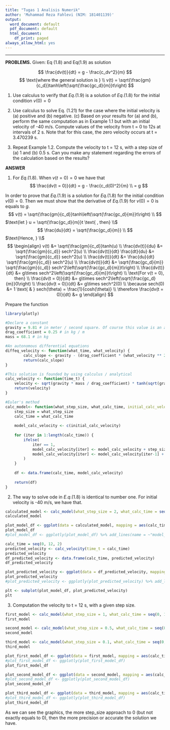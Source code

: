 ---
title: "Tugas 1 Analisis Numerik"
author: 'Muhammad Reza Fahlevi (NIM: 181401139)'
output:
  word_document: default
  pdf_document: default
  html_document:
    df_print: paged
always_allow_html: yes
---
---

**PROBLEMS.**
Given: Eq (1.8) and Eq(1.9) as solution

$$
\frac{dv(t)}{dt} = g - \frac{c_dv^2}{m}
$$
$$
\text{where the general solution is } \\
v(t) = \sqrt{\frac{gm}{c_d}}tanh\left(\sqrt{\frac{gc_d}{m}}t\right)
$$

1. Use calculus to verify that $Eq. (1.9)$ is a solution of
$Eq. (1.8)$ for the initial condition $v(0) = 0$

2. Use calculus to solve Eq. (1.21) for the case where the initial velocity is (a) positive and (b) negative. (c) Based on your
results for (a) and (b), perform the same computation as in Example 1.1 but with an initial velocity of -40 m/s. Compute
values of the velocity from t = 0 to 12s at intervals of 2 s. Note
that for this case, the zero velocity occurs at t = 3.470239 s.

3. Repeat Example 1.2. Compute the velocity to t = 12 s,
with a step size of (a) 1 and (b) 0.5 s. Can you make any
statement regarding the errors of the calculation based on the
results?

**ANSWER**

1. For $Eq. (1.8)$. When $v(t = 0) = 0$ we have that
$$
\frac{dv(t = 0)}{dt} = g - \frac{c_d(0)^2}{m} \\
= g
$$

In order to prove that $Eq.(1.9)$ is a solution for $Eq. (1.8)$ for the initial condition $v(0) = 0$. Then we must show that the derivative of $Eq. (1.9)$ for $v(0) = 0$ is equals to $g$.
$$
v(t) = \sqrt{\frac{gm}{c_d}}tanh\left(\sqrt{\frac{gc_d}{m}}t\right) \\
$$
$\text{let } u = \sqrt{\frac{gc_d}{m}}t \text{ , then} \\$
$$
\frac{du}{dt} = \sqrt{\frac{gc_d}{m}} \\
$$
$\text{Hence, } \\$
$$
\begin{align}
v(t) &= \sqrt{\frac{gm}{c_d}}tanh(u) \\
\frac{dv(t)}{du} &= \sqrt{\frac{gm}{c_d}} sech^2(u) \\
\frac{dv(t)}{dt} \frac{dt}{du} &= \sqrt{\frac{gm}{c_d}} sech^2(u) \\
\frac{dv(t)}{dt} &= \frac{du}{dt} \sqrt{\frac{gm}{c_d}} sech^2(u) \\
\frac{dv(t)}{dt} &= \sqrt{\frac{gc_d}{m}} \sqrt{\frac{gm}{c_d}} sech^2\left(\sqrt{\frac{gc_d}{m}}t\right) \\
\frac{dv(t)}{dt} &= g\times sech^2\left(\sqrt{\frac{gc_d}{m}}t\right) \\
\text{For v(t = 0), then} \\
\frac{dv(t = 0)}{dt} &= g\times sech^2\left(\sqrt{\frac{gc_d}{m}}0\right) \\
\frac{dv(t = 0)}{dt} &= g\times sech^2(0) \\
\because sech(0) &= 1 \text{ & } sech(\theta) = \frac{1}{cosh(\theta)} \\
\therefore \frac{dv(t = 0)}{dt} &= g
\end{align}
$$

Prepare the function
```{r}
library(plotly)

#Declare a constant
gravity = 9.81 # in meter / second square. Of course this value is an approximation
drag_coefficient = 0.25 # in kg / m
mass = 68.1 # in kg

#An autonomous differential equations
diffeq_velocity <- function(what_time, what_velocity) {
        calc_slope <- gravity - (drag_coefficient * (what_velocity ** 2)) / mass
        return(calc_slope)
}

#This solution is founded by using calculus / analytical
calc_velocity <- function(time_t) {
    velocity <- sqrt(gravity * mass / drag_coefficient) * tanh(sqrt(gravity * drag_coefficient / mass) * time_t)
    return(velocity)
}

#Euler's method
calc_model<- function(what_step_size, what_calc_time, initial_calc_velocity = 0) {
    step_size = what_step_size
    calc_time = what_calc_time
    
    model_calc_velocity <- c(initial_calc_velocity)
    
    for (iter in 1:length(calc_time)) {
        ifelse(
            iter == 1,
            model_calc_velocity[iter] <- model_calc_velocity + step_size*diffeq_velocity(what_time = calc_time[iter], what_velocity = model_calc_velocity),
            model_calc_velocity[iter] <- model_calc_velocity[iter-1] + step_size*diffeq_velocity(what_time = calc_time[iter], what_velocity = model_calc_velocity[iter-1])
        )
    }
    
    df <- data.frame(calc_time, model_calc_velocity)
    
    return(df)
}
```

2. The way to solve ode in $E.q. (1.8)$ is identical to number one. For initial velocity is -40 m/s, we have that.
```{r}
calculated_model <- calc_model(what_step_size = 2, what_calc_time = seq(0, 12, 2), initial_calc_velocity = -40)
calculated_model

plot_model_df <- ggplot(data = calculated_model, mapping = aes(calc_time, model_calc_velocity)) + geom_line(color = "blue")
plot_model_df
#plot_model_df <- ggplotly(plot_model_df) %>% add_lines(name = ~"model_calc_velocity")

calc_time = seq(0, 12, 2)
predicted_velocity <- calc_velocity(time_t = calc_time)
predicted_velocity
df_predicted_velocity <- data.frame(calc_time, predicted_velocity)
df_predicted_velocity

plot_predicted_velocity <- ggplot(data = df_predicted_velocity, mapping = aes(calc_time, predicted_velocity)) + geom_line(color = "darkblue")
plot_predicted_velocity
#plot_predicted_velocity <- ggplotly(plot_predicted_velocity) %>% add_lines(name = ~"predicted_velocity")

plt <- subplot(plot_model_df, plot_predicted_velocity)
plt

```


3. Computation the velocity to t = 12 s, with a given step size.
```{r}
first_model <- calc_model(what_step_size = 1, what_calc_time = seq(0, 12, 1))
first_model

second_model <- calc_model(what_step_size = 0.5, what_calc_time = seq(0, 12, 0.5))
second_model

third_model <- calc_model(what_step_size = 0.1, what_calc_time = seq(0, 12, 0.1))
third_model

plot_first_model_df <- ggplot(data = first_model, mapping = aes(calc_time, model_calc_velocity)) + geom_line(color = "blue")
#plot_first_model_df <- ggplotly(plot_first_model_df)
plot_first_model_df

plot_second_model_df <- ggplot(data = second_model, mapping = aes(calc_time, model_calc_velocity)) + geom_line(color = "blue")
#plot_second_model_df <- ggplotly(plot_second_model_df)
plot_second_model_df

plot_third_model_df <- ggplot(data = third_model, mapping = aes(calc_time, model_calc_velocity)) + geom_line(color = "blue")
#plot_third_model_df <- ggplotly(plot_third_model_df)
plot_third_model_df
```
As we can see the graphics, the more step_size approach to 0 (but not exactly equals to 0), then the more precision or accurate the solution we have.